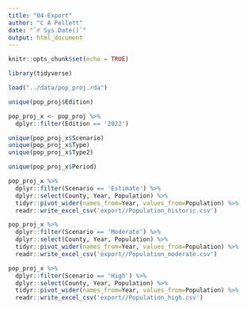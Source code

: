 ```yaml
---
title: "04-Export"
author: "C A Pellett"
date: "`r Sys.Date()`"
output: html_document
---
```


```r
knitr::opts_chunk$set(echo = TRUE)

library(tidyverse)
```

```r
load("../data/pop_proj.rda")

```


```r
unique(pop_proj$Edition)

pop_proj_x <- pop_proj %>%
  dplyr::filter(Edition == '2022')

unique(pop_proj_x$Scenario)
unique(pop_proj_x$Type)
unique(pop_proj_x$Type2)

unique(pop_proj_x$Period)

pop_proj_x %>%
  dplyr::filter(Scenario == 'Estimate') %>%
  dplyr::select(County, Year, Population) %>%
  tidyr::pivot_wider(names_from=Year, values_from=Population) %>%
  readr::write_excel_csv('export//Population_historic.csv')

pop_proj_x %>%
  dplyr::filter(Scenario == 'Moderate') %>%
  dplyr::select(County, Year, Population) %>%
  tidyr::pivot_wider(names_from=Year, values_from=Population) %>%
  readr::write_excel_csv('export//Population_moderate.csv')

pop_proj_x %>%
  dplyr::filter(Scenario == 'High') %>%
  dplyr::select(County, Year, Population) %>%
  tidyr::pivot_wider(names_from=Year, values_from=Population) %>%
  readr::write_excel_csv('export//Population_high.csv')

```

